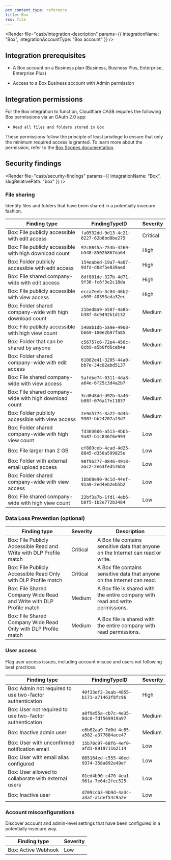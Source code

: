```yaml
---
pcx_content_type: reference
title: Box
rss: file
---
```



<Render
  file="casb/integration-description"
  params={{ integrationName: "Box", integrationAccountType: "Box account" }}
/>

## Integration prerequisites

- A Box account on a Business plan (Business, Business Plus, Enterprise, Enterprise Plus)

- Access to a Box Business account with Admin permission

## Integration permissions

For the Box integration to function, Cloudflare CASB requires the following Box permissions via an OAuth 2.0 app:

- `Read all files and folders stored in Box`

These permissions follow the principle of least privilege to ensure that only the minimum required access is granted. To learn more about the permission, refer to the [Box Scopes documentation](https://developer.box.com/guides/api-calls/permissions-and-errors/scopes/#read-all-files-and-folders).

## Security findings

<Render file="casb/security-findings" params={{ integrationName: "Box", slugRelativePath: "box" }} />

### File sharing

Identify files and folders that have been shared in a potentially insecure fashion.

<Render file="casb/shared-links" />

| Finding type                                             | FindingTypeID                          | Severity |
| -------------------------------------------------------- | -------------------------------------- | -------- |
| Box: File publicly accessible with edit access           | `fa0532dd-9d13-4c21-8227-62b8bd8be275` | Critical |
| Box: File publicly accessible with high download count   | `97c0845a-754b-4269-b548-85026867da64` | High     |
| Box: Folder publicly accessible with edit access         | `154eabed-19a7-4a07-9dfd-d08f5e839aed` | High     |
| Box: File shared company-wide with edit access           | `8df801de-327b-4d71-9f36-fc6f3e2c18da` | High     |
| Box: File publicly accessible with view access           | `ecca7eeb-3c04-46b2-a509-40393ada32ec` | High     |
| Box: Folder shared company-wide with high download count | `21bed8a9-b587-4a8b-b38f-8c9492b1d132` | Medium   |
| Box: File publicly accessible with high view count       | `540ab1db-5a9e-4968-b669-100e2b97fa85` | Medium   |
| Box: Folder that can be shared by anyone                 | `c56757c6-72e4-456c-8cb9-a5b0fd6ceb4a` | Medium   |
| Box: Folder shared company-wide with edit access         | `61082e41-3205-44a0-bb7e-34c02abd5137` | Medium   |
| Box: File shared company-wide with view access           | `5afdbe74-0311-4da8-a64e-6f25c3d4a2b7` | Medium   |
| Box: File shared company-wide with high download count   | `3cd0d8dd-d92b-4a46-b88f-076a17e11837` | Medium   |
| Box: Folder publicly accessible with view access         | `2e9d5774-3a22-4d45-9307-bb24207af3d7` | Medium   |
| Box: Folder shared company-wide with high view count     | `fd303606-a513-4bb5-9a87-b1c836f6e993` | Low      |
| Box: File larger than 2 GB                               | `ef889ceb-4cad-4d25-8845-d350a599825e` | Low      |
| Box: Folder with external email upload access            | `90f9b277-0846-4918-aac2-2e63fed576b5` | Low      |
| Box: Folder shared company-wide with view access         | `1bb68e90-9c1d-44ef-91a9-2ed4eb2eb5b2` | Low      |
| Box: File shared company-wide with high view count       | `22bf3a7b-1fd1-4eb6-b8f5-1b2e772b3484` | Low      |

### Data Loss Prevention (optional)

<Render file="casb/data-loss-prevention" />

| Finding type                                                        | Severity | Description                                                                       |
| ------------------------------------------------------------------- | -------- | --------------------------------------------------------------------------------- |
| Box: File Publicly Accessible Read and Write with DLP Profile match | Critical | A Box file contains sensitive data that anyone on the Internet can read or write. |
| Box: File Publicly Accessible Read Only with DLP Profile match      | Critical | A Box file contains sensitive data that anyone on the Internet can read.          |
| Box: File Shared Company Wide Read and Write with DLP Profile match | Medium   | A Box file is shared with the entire company with read and write permissions.     |
| Box: File Shared Company Wide Read Only with DLP Profile match      | Medium   | A Box file is shared with the entire company with read permissions.               |

### User access

Flag user access issues, including account misuse and users not following best practices.

| Finding type                                             | FindingTypeID                          | Severity |
| -------------------------------------------------------- | -------------------------------------- | -------- |
| Box: Admin not required to use two-factor authentication | `40f33ef2-3eab-4855-b171-a71463f8fc96` | High     |
| Box: User not required to use two-factor authentication  | `a8f9e55a-cb7c-4e35-8dc0-fdf569919a97` | Medium   |
| Box: Inactive admin user                                 | `e6b82aa9-7d0d-4c85-a582-a377684ace47` | Medium   |
| Box: User with unconfirmed notification email            | `15b70c97-68f6-4ef0-afd1-891971162114` | Low      |
| Box: User with email alias configured                    | `085164ed-c555-40ed-9374-358a892e49ef` | Low      |
| Box: User allowed to collaborate with external users     | `01ed4b90-c470-4ea1-961a-7e64c2fec525` | Low      |
| Box: Inactive user                                       | `d709ccb3-9b9d-4a3c-a3af-a1def54c9a2e` | Low      |

### Account misconfigurations

Discover account and admin-level settings that have been configured in a potentially insecure way.

| Finding type        | Severity |
| ------------------- | -------- |
| Box: Active Webhook | Low      |
